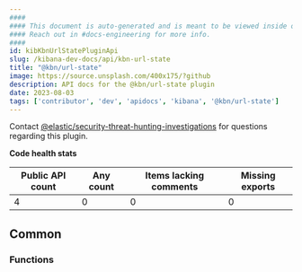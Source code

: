 ```yaml
---
####
#### This document is auto-generated and is meant to be viewed inside our experimental, new docs system.
#### Reach out in #docs-engineering for more info.
####
id: kibKbnUrlStatePluginApi
slug: /kibana-dev-docs/api/kbn-url-state
title: "@kbn/url-state"
image: https://source.unsplash.com/400x175/?github
description: API docs for the @kbn/url-state plugin
date: 2023-08-03
tags: ['contributor', 'dev', 'apidocs', 'kibana', '@kbn/url-state']
---
```




Contact [@elastic/security-threat-hunting-investigations](https://github.com/orgs/elastic/teams/security-threat-hunting-investigations) for questions regarding this plugin.

**Code health stats**

| Public API count  | Any count | Items lacking comments | Missing exports |
|-------------------|-----------|------------------------|-----------------|
| 4 | 0 | 0 | 0 |

## Common

### Functions
<DocDefinitionList data={kbnUrlStateObj.common.functions}/>

